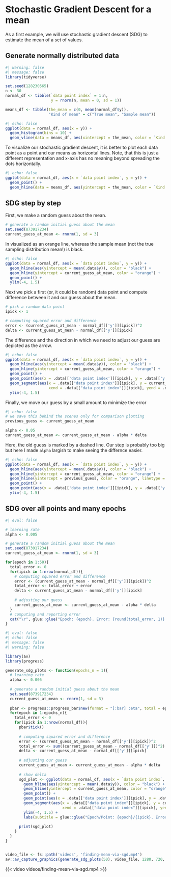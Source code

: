 # Stochastic Gradient Descent for a mean

As a first example, we will use stochastic gradient descent (SDG) to estimate the mean of a set of values. 

## Generate normally distributed data

```r
#| warning: false
#| message: false
library(tidyverse)

set.seed(128230565)
n <- 30
normal_df <- tibble(`data point index` = 1:n,
                    y = rnorm(n, mean = 0, sd = 1))

means_df <- tibble(the_mean = c(0, mean(normal_df$y)),
                   "Kind of mean" = c("True mean", "Sample mean"))
``` 
```r
#| echo: false
ggplot(data = normal_df, aes(x = y)) +
  geom_histogram(bins = 10) +
  geom_vline(data = means_df, aes(xintercept = the_mean, color = `Kind of mean`))
```

To visualize our stochastic gradient descent, it is better to plot each data point as a point and our means as horizontal lines. Note, that this is just a different representation and x-axis has no meaning beyond spreading the dots horizontally.

```r
#| echo: false
ggplot(data = normal_df, aes(x = `data point index`, y = y)) +
  geom_point() +
  geom_hline(data = means_df, aes(yintercept = the_mean, color = `Kind of mean`))
```

## SDG step by step

First, we make a random guess about the mean.
```r
# generate a random initial guess about the mean
set.seed(873917234)
current_guess_at_mean <- rnorm(1, sd = 3)
```

In  visualized as an orange line, whereas the sample mean (not the true sampling distribution mean!) is black.
```r
#| echo: false
ggplot(data = normal_df, aes(x = `data point index`, y = y)) +
  geom_hline(aes(yintercept = mean(.data$y)), color = "black") +
  geom_hline(yintercept = current_guess_at_mean, color = "orange") +
  geom_point() +
  ylim(-4, 1.5)
```

Next we pick a first (or, it could be random) data point and compute difference between it and our guess about the mean.
```r
# pick a random data point
ipick <- 1

# computing squared error and difference
error <- (current_guess_at_mean - normal_df[['y']][ipick])^2
delta <- current_guess_at_mean - normal_df[['y']][ipick]
```

The difference and the direction in which we need to adjust our guess are depicted as the arrow.
```r
#| echo: false
ggplot(data = normal_df, aes(x = `data point index`, y = y)) +
  geom_hline(aes(yintercept = mean(.data$y)), color = "black") +
  geom_hline(yintercept = current_guess_at_mean, color = "orange") +
  geom_point() +
  geom_point(aes(x = .data[['data point index']][ipick], y = .data[['y']][ipick]), color = "red") +
  geom_segment(aes(x = .data[["data point index"]][ipick], y = current_guess_at_mean,
                   xend = .data[["data point index"]][ipick], yend = .data[['y']][ipick]),  arrow = arrow(length = unit(0.03, "npc"))) +
  ylim(-4, 1.5)
```
Finally, we move our guess by a small amount to minimize the error
```r
#| echo: false
# we save this behind the scenes only for comparison plotting 
previous_guess <- current_guess_at_mean
```
```r
alpha <- 0.05
current_guess_at_mean <- current_guess_at_mean - alpha * delta
```

Here, the old guess is marked by a dashed line. Our step is probably too big but here I made `alpha` largish to make seeing the differnce easier.
```r
#| echo: false
ggplot(data = normal_df, aes(x = `data point index`, y = y)) +
  geom_hline(aes(yintercept = mean(.data$y)), color = "black") +
  geom_hline(yintercept = current_guess_at_mean, color = "orange") +
  geom_hline(yintercept = previous_guess, color = "orange", linetype = "dashed") +
  geom_point() +
  geom_point(aes(x = .data[['data point index']][ipick], y = .data[['y']][ipick]), color = "red") +
  ylim(-4, 1.5)
```

## SDG over all points and many epochs

```r
#| eval: false

# learning rate
alpha <- 0.005

# generate a random initial guess about the mean
set.seed(873917234)
current_guess_at_mean <- rnorm(1, sd = 3)

for(epoch in 1:50){
  total_error <- 0
  for(ipick in 1:nrow(normal_df)){
    # computing squared error and difference
    error <- (current_guess_at_mean - normal_df[['y']][ipick])^2
    total_error <- total_error + error
    delta <- current_guess_at_mean - normal_df[['y']][ipick]
    
    # adjusting our guess
    current_guess_at_mean <- current_guess_at_mean - alpha * delta
  }
  # computing and reporting error
  cat("\r", glue::glue("Epoch: {epoch}. Error: {round(total_error, 1)}. Estimate: {round(current_guess_at_mean, 2)}. Sample mean: {round(mean(normal_df[['y']]), 2)}"))
}
```

```r
#| eval: false
#| echo: false
#| message: false
#| warning: false

library(av)
library(progress)

generate_sdg_plots <- function(epochs_n = 1){
  # learning rate
  alpha <- 0.005
  
  # generate a random initial guess about the mean
  set.seed(873917234)
  current_guess_at_mean <- rnorm(1, sd = 3)
  
  pbar <- progress::progress_bar$new(format = "[:bar] :eta", total = epochs_n * nrow(normal_df))
  for(epoch in 1:epochs_n){
    total_error <- 0
    for(ipick in 1:nrow(normal_df)){
      pbar$tick()
      
      # computing squared error and difference
      error <- (current_guess_at_mean - normal_df[['y']][ipick])^2
      total_error <- sum((current_guess_at_mean - normal_df[['y']])^2)
      delta <- current_guess_at_mean - normal_df[['y']][ipick]
      
      # adjusting our guess
      current_guess_at_mean <- current_guess_at_mean - alpha * delta
      
      # show delta
      sgd_plot <- ggplot(data = normal_df, aes(x = `data point index`, y = y)) +
        geom_hline(aes(yintercept = mean(.data$y)), color = "black") +
        geom_hline(yintercept = current_guess_at_mean, color = "orange") +
        geom_point() +
        geom_point(aes(x = .data[['data point index']][ipick], y = .data[['y']][ipick]), color = "red") +
        geom_segment(aes(x = .data[["data point index"]][ipick], y = current_guess_at_mean,
                         xend = .data[["data point index"]][ipick], yend = .data[['y']][ipick]),  arrow = arrow(length = unit(0.03, "npc"))) +
        ylim(-4, 1.5) +
        labs(subtitle = glue::glue("Epoch/Point: {epoch}/{ipick}. Error: {round(total_error, 1)}. Estimate: {round(current_guess_at_mean, 2)}. Sample mean: {round(mean(normal_df[['y']]), 2)}"))
      
      print(sgd_plot)
    }
  }
}


video_file <- fs::path('videos', 'finding-mean-via-sgd.mp4')
av::av_capture_graphics(generate_sdg_plots(50), video_file, 1280, 720, res = 144, framerate=15)
```

{{< video videos/finding-mean-via-sgd.mp4 >}}
